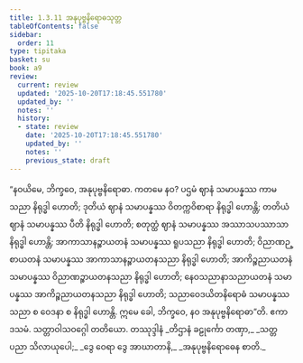 ```yaml
---
title: 1.3.11 အနုပုဗ္ဗနိရောဓသုတ္တ
tableOfContents: false
sidebar:
  order: 11
type: tipitaka
basket: su
book: a9
review:
  current: review
  updated: '2025-10-20T17:18:45.551780'
  updated_by: ''
  notes: ''
  history:
  - state: review
    date: '2025-10-20T17:18:45.551780'
    updated_by: ''
    notes: ''
    previous_state: draft
---
```



<DynamicBreadcrumb />


<ReviewStatus review={frontmatter.review} showDetails={true} />

<HypothesisAnnotation frontmatter={frontmatter} />

<Division number="31" book="a9" e="ch" v="17" p="208">

<Paragraph number="241" book="a9">
“နဝယိမေ, ဘိက္ခဝေ, အနုပုဗ္ဗနိရောဓာ. ကတမေ နဝ? ပဌမံ ဈာနံ သမာပန္နဿ ကာမသညာ နိရုဒ္ဓါ ဟောတိ; ဒုတိယံ ဈာနံ သမာပန္နဿ ဝိတက္ကဝိစာရာ နိရုဒ္ဓါ ဟောန္တိ; တတိယံ ဈာနံ သမာပန္နဿ ပီတိ နိရုဒ္ဓါ ဟောတိ; စတုတ္ထံ ဈာနံ သမာပန္နဿ အဿာသပဿာသာ နိရုဒ္ဓါ ဟောန္တိ; အာကာသာနဉ္စာယတနံ သမာပန္နဿ ရူပသညာ နိရုဒ္ဓါ ဟောတိ; ဝိညာဏဉ္စာယတနံ သမာပန္နဿ အာကာသာနဉ္စာယတနသညာ နိရုဒ္ဓါ ဟောတိ; အာကိဉ္စညာယတနံ သမာပန္နဿ ဝိညာဏဉ္စာယတနသညာ နိရုဒ္ဓါ ဟောတိ; နေဝသညာနာသညာယတနံ သမာပန္နဿ အာကိဉ္စညာယတနသညာ နိရုဒ္ဓါ ဟောတိ; သညာဝေဒယိတနိရောဓံ သမာပန္နဿ သညာ စ ဝေဒနာ စ နိရုဒ္ဓါ ဟောန္တိ. ဣမေ ခေါ, ဘိက္ခဝေ, နဝ အနုပုဗ္ဗနိရောဓာ”တိ.

</Paragraph>
</Division>

<Paragraph number="242" type="center" book="a9">
ဧကာဒသမံ.



</Paragraph>

<Paragraph number="243" type="center" book="a9">
သတ္တာဝါသဝဂ္ဂေါ တတိယော.



</Paragraph>

<Paragraph number="244" type="center" book="a9">
တဿုဒ္ဒါနံ


</Paragraph>

<Paragraph number="245" type="verses" book="a9">
_တိဌာနံ ခဠုင်္ကော တဏှာ,_  
_သတ္တပညာ သိလာယုပေါ;_  
_ဒွေ ဝေရာ ဒွေ အာဃာတာနိ,_  
_အနုပုဗ္ဗနိရောဓေန စာတိ._
</Paragraph>